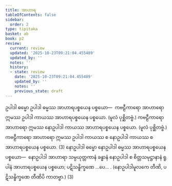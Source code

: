 ```yaml
---
title: အာဟာရ
tableOfContents: false
sidebar:
  order: 2
type: tipitaka
basket: ab
book: p2
review:
  current: review
  updated: '2025-10-23T09:21:04.455489'
  updated_by: ''
  notes: ''
  history:
  - state: review
    date: '2025-10-23T09:21:04.455489'
    updated_by: ''
    notes: ''
    previous_state: draft
---
```



<ReviewStatus review={frontmatter.review} showDetails={true} />

<HypothesisAnnotation frontmatter={frontmatter} />

<DynamicBreadcrumb />

<Division number="403" book="p2" e="ch" v="38" p="531">

<Paragraph number="3340" book="p2">
ဥပါဒါ ဓမ္မော ဥပါဒါ ဓမ္မဿ အာဟာရပစ္စယေန ပစ္စယော—  ကဗဠီကာရော အာဟာရော ဣမဿ ဥပါဒါ ကာယဿ အာဟာရပစ္စယေန ပစ္စယော. (မူလံ ပုစ္ဆိတဗ္ဗံ.) ကဗဠီကာရော အာဟာရော ဣမဿ နောဥပါဒါ ကာယဿ အာဟာရပစ္စယေန ပစ္စယော. (မူလံ ပုစ္ဆိတဗ္ဗံ.) ကဗဠီကာရော အာဟာရော ဣမဿ ဥပါဒါ ကာယဿ စ နောဥပါဒါ ကာယဿ စ အာဟာရပစ္စယေန ပစ္စယော. (3)
</Paragraph>

<Paragraph number="3341" book="p2">
နောဥပါဒါ ဓမ္မော နောဥပါဒါ ဓမ္မဿ အာဟာရပစ္စယေန ပစ္စယော—  နောဥပါဒါ အာဟာရာ သမ္ပယုတ္တကာနံ ခန္ဓာနံ နောဥပါဒါ စ စိတ္တသမုဋ္ဌာနာနံ ရူပါနံ အာဟာရပစ္စယေန ပစ္စယော; ပဋိသန္ဓိက္ခဏေ …ပေ… . (နောဥပါဒါမူလကေ တီဏိ, ပဋိသန္ဓိက္ခဏေ တီဏိပိ ကာတဗ္ဗာ.) (3)
</Paragraph>
</Division>